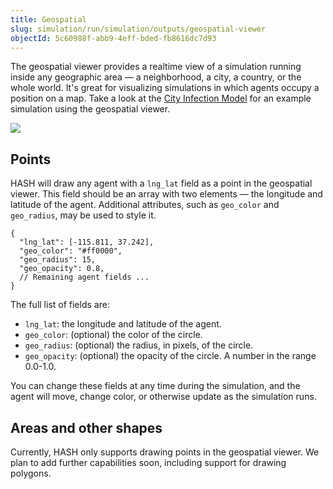 ```yaml
---
title: Geospatial
slug: simulation/run/simulation/outputs/geospatial-viewer
objectId: 5c60988f-abb9-4eff-bded-fb8616dc7d93
---
```


The geospatial viewer provides a realtime view of a simulation running inside any geographic area — a neighborhood, a city, a country, or the whole world. It's great for visualizing simulations in which agents occupy a position on a map. Take a look at the [City Infection Model](https://simulation.hash.ai/@hash/city-infection-model-with-vaccine/stable?view=geo) for an example simulation using the geospatial viewer.

![](https://cdn-us1.hash.ai/site/docs/geospatial-viewer.png)

## Points

HASH will draw any agent with a `lng_lat` field as a point in the geospatial viewer. This field should be an array with two elements — the longitude and latitude of the agent. Additional attributes, such as `geo_color` and `geo_radius`, may be used to style it.

```text
{
  "lng_lat": [-115.811, 37.242],
  "geo_color": "#ff0000",
  "geo_radius": 15,
  "geo_opacity": 0.8,
  // Remaining agent fields ...
}
```

The full list of fields are:

- `lng_lat`: the longitude and latitude of the agent.
- `geo_color`: \(optional\) the color of the circle.
- `geo_radius`: \(optional\) the radius, in pixels, of the circle.
- `geo_opacity`: \(optional\) the opacity of the circle. A number in the range 0.0-1.0.

You can change these fields at any time during the simulation, and the agent will move, change color, or otherwise update as the simulation runs.

## Areas and other shapes

Currently, HASH only supports drawing points in the geospatial viewer. We plan to add further capabilities soon, including support for drawing polygons.
